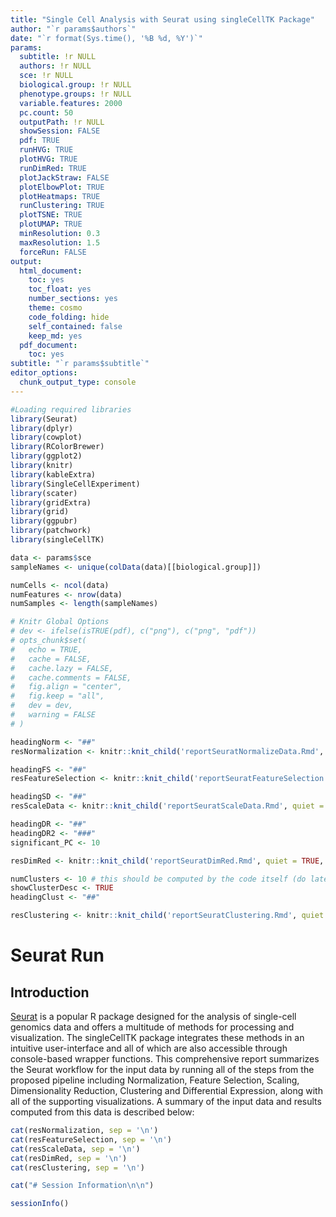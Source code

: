 ```yaml
---
title: "Single Cell Analysis with Seurat using singleCellTK Package"
author: "`r params$authors`"
date: "`r format(Sys.time(), '%B %d, %Y')`"
params:
  subtitle: !r NULL
  authors: !r NULL
  sce: !r NULL
  biological.group: !r NULL
  phenotype.groups: !r NULL
  variable.features: 2000
  pc.count: 50
  outputPath: !r NULL
  showSession: FALSE
  pdf: TRUE
  runHVG: TRUE
  plotHVG: TRUE
  runDimRed: TRUE
  plotJackStraw: FALSE
  plotElbowPlot: TRUE
  plotHeatmaps: TRUE
  runClustering: TRUE
  plotTSNE: TRUE
  plotUMAP: TRUE
  minResolution: 0.3
  maxResolution: 1.5 
  forceRun: FALSE
output:
  html_document:
    toc: yes
    toc_float: yes
    number_sections: yes
    theme: cosmo
    code_folding: hide
    self_contained: false
    keep_md: yes
  pdf_document:
    toc: yes
subtitle: "`r params$subtitle`"
editor_options:
  chunk_output_type: console
---
```



```r
#Loading required libraries
library(Seurat)
library(dplyr)
library(cowplot)
library(RColorBrewer)
library(ggplot2)
library(knitr)
library(kableExtra)
library(SingleCellExperiment)
library(scater)
library(gridExtra)
library(grid)
library(ggpubr)
library(patchwork)
library(singleCellTK)

data <- params$sce
sampleNames <- unique(colData(data)[[biological.group]])

numCells <- ncol(data)
numFeatures <- nrow(data)
numSamples <- length(sampleNames)

# Knitr Global Options
# dev <- ifelse(isTRUE(pdf), c("png"), c("png", "pdf"))
# opts_chunk$set(
#   echo = TRUE,
#   cache = FALSE,
#   cache.lazy = FALSE,
#   cache.comments = FALSE,
#   fig.align = "center",
#   fig.keep = "all",
#   dev = dev,
#   warning = FALSE
# )
```

<!-- Compute -->

<!-- Normalization -->
```r
headingNorm <- "##"
resNormalization <- knitr::knit_child('reportSeuratNormalizeData.Rmd', quiet = TRUE, envir = environment())
```

<!-- Feature Selection -->
```r
headingFS <- "##"
resFeatureSelection <- knitr::knit_child('reportSeuratFeatureSelection.Rmd', quiet = TRUE)
```

<!-- Scale Data -->
```r
headingSD <- "##"
resScaleData <- knitr::knit_child('reportSeuratScaleData.Rmd', quiet = TRUE)
```

<!-- Dimensionality Reduction -->
```r
headingDR <- "##"
headingDR2 <- "###"
significant_PC <- 10

resDimRed <- knitr::knit_child('reportSeuratDimRed.Rmd', quiet = TRUE, envir = environment())
```

<!-- Clustering -->
```r
numClusters <- 10 # this should be computed by the code itself (do later)
showClusterDesc <- TRUE
headingClust <- "##"

resClustering <- knitr::knit_child('reportSeuratClustering.Rmd', quiet = TRUE, envir = environment())
```

# Seurat Run

## Introduction
[Seurat](https://satijalab.org/seurat/) is a popular R package designed for the analysis of single-cell genomics data and offers a multitude of methods for processing and visualization. The singleCellTK package integrates these methods in an intuitive user-interface and all of which are also accessible through console-based wrapper functions. This comprehensive report summarizes the Seurat workflow for the input data by running all of the steps from the proposed pipeline including Normalization, Feature Selection, Scaling, Dimensionality Reduction, Clustering and Differential Expression, along with all of the supporting visualizations. A summary of the input data and results computed from this data is described below:

<!-- Populate RMD with Results -->
```r
cat(resNormalization, sep = '\n')
cat(resFeatureSelection, sep = '\n')
cat(resScaleData, sep = '\n')
cat(resDimRed, sep = '\n')
cat(resClustering, sep = '\n')
```

```r
cat("# Session Information\n\n")
```

```r
sessionInfo()
```
